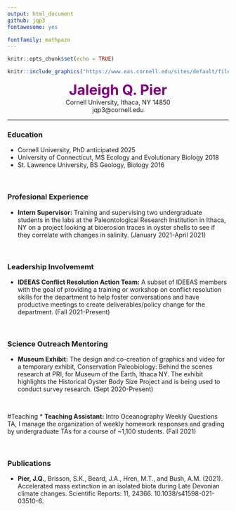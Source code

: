 ```yaml
---
output: html_document
github: jqp3
fontawesome: yes

fontfamily: mathpazo
---
```


```r
knitr::opts_chunk$set(echo = TRUE)
```

```r
knitr::include_graphics("https://www.eas.cornell.edu/sites/default/files/styles/width_360/public/departments/EAS/Pier.Jaleigh1%20copy.jpg?itok=SpW102Rc")
```

  

  <center> <font size="6"><span style="color:purple">**Jaleigh Q. Pier**</span></font>  </center>

  <center> Cornell University, Ithaca, NY 14850 </center>
  <center> jqp3@cornell.edu </center>

---------------------------------------------------------------------------------------------------------------

### Education
* Cornell University, PhD anticipated 2025
* University of Connecticut, MS Ecology and Evolutionary Biology 2018
* St. Lawrence University, BS Geology, Biology 2016

<br> 

### Profesional Experience
* **Intern Supervisor:** Training and supervising two undergraduate students in the labs at the Paleontological Research Institution in Ithaca, NY on a project looking at bioerosion traces in oyster shells to see if they correlate with changes in salinity. (January 2021-April 2021)

<br>

### Leadership Involvememt
* **IDEEAS Conflict Resolution Action Team:** A subset of IDEEAS members with the goal of providing a training or workshop on conflict resolution skills for the department to help foster conversations and have productive meetings to create deliverables/policy change for the department. (Fall 2021-Present)

<br>

### Science Outreach Mentoring
* **Museum Exhibit:** The design and co-creation of graphics and video for a temporary exhibit, Conservation Paleobiology: Behind the scenes research at PRI, for Museum of the Earth, Ithaca NY. The exhibit highlights the Historical Oyster Body Size Project and is being used to conduct survey research. (Sept 2020-Present)

<br>

#Teaching
* **Teaching Assistant:** Intro Oceanography Weekly Questions TA, I manage the organization of weekly homework responses and grading by undergraduate TAs for a course of ~1,100 students. (Fall 2021)

<br>

### Publications
* **Pier, J.Q.**, Brisson, S.K., Beard, J.A., Hren, M.T., and Bush, A.M. (2021). Accelerated mass extinction in an isolated biota during Late Devonian climate changes. Scientific Reports: 11, 24366. 10.1038/s41598-021-03510-6.